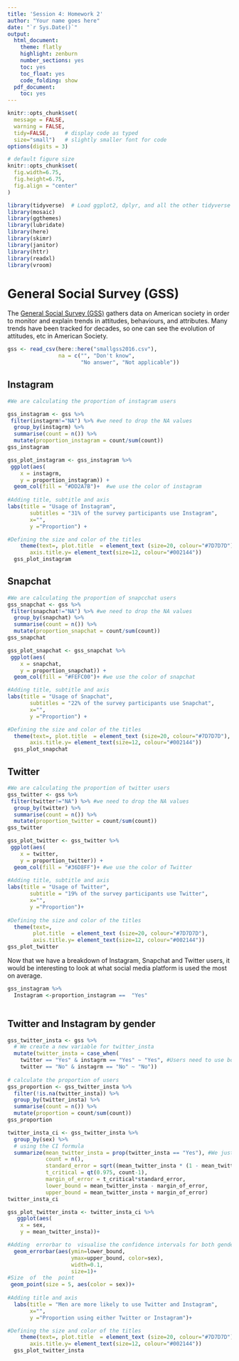```yaml
---
title: 'Session 4: Homework 2'
author: "Your name goes here"
date: "`r Sys.Date()`"
output:
  html_document:
    theme: flatly
    highlight: zenburn
    number_sections: yes
    toc: yes
    toc_float: yes
    code_folding: show
  pdf_document:
    toc: yes
---
```



```r
knitr::opts_chunk$set(
  message = FALSE, 
  warning = FALSE, 
  tidy=FALSE,     # display code as typed
  size="small")   # slightly smaller font for code
options(digits = 3)

# default figure size
knitr::opts_chunk$set(
  fig.width=6.75, 
  fig.height=6.75,
  fig.align = "center"
)
```


```r
library(tidyverse)  # Load ggplot2, dplyr, and all the other tidyverse packages
library(mosaic)
library(ggthemes)
library(lubridate)
library(here)
library(skimr)
library(janitor)
library(httr)
library(readxl)
library(vroom)
```


# General Social Survey (GSS)

The [General Social Survey (GSS)](http://www.gss.norc.org/) gathers data on American society in order to monitor and explain trends in attitudes, behaviours, and attributes. Many trends have been tracked for decades, so one can see the evolution of attitudes, etc in American Society.

```r
gss <- read_csv(here::here("smallgss2016.csv"), 
                na = c("", "Don't know",
                       "No answer", "Not applicable"))

```

## Instagram

```r
#We are calculating the proportion of instagram users

gss_instagram <- gss %>%
 filter(instagrm!="NA") %>% #we need to drop the NA values
  group_by(instagrm) %>% 
  summarise(count = n()) %>% 
  mutate(proportion_instagram = count/sum(count)) 
gss_instagram
```
```r
gss_plot_instagram <- gss_instagram %>%
 ggplot(aes(
    x = instagrm,
    y = proportion_instagram)) +
  geom_col(fill = "#DD2A7B")+  #we use the color of instagram
 
#Adding title, subtitle and axis 
labs(title = "Usage of Instagram",
       subtitles = "31% of the survey participants use Instagram",
       x="",
       y ="Proportion") +

#Defining the size and color of the titles
    theme(text=, plot.title  = element_text (size=20, colour="#7D7D7D"),
       axis.title.y= element_text(size=12, colour="#002144"))
  gss_plot_instagram
```

## Snapchat

```r
#We are calculating the proportion of snapcchat users
gss_snapchat <- gss %>%
 filter(snapchat!="NA") %>% #we need to drop the NA values
  group_by(snapchat) %>% 
  summarise(count = n()) %>% 
  mutate(proportion_snapchat = count/sum(count)) 
gss_snapchat

```
```r
gss_plot_snapchat <- gss_snapchat %>%
 ggplot(aes(
    x = snapchat,
    y = proportion_snapchat)) +
  geom_col(fill = "#FEFC00")+ #we use the color of snapchat

#Adding title, subtitle and axis  
labs(title = "Usage of Snapchat",
       subtitles = "22% of the survey participants use Snapchat",
       x="",
       y ="Proportion") +

#Defining the size and color of the titles
  theme(text=, plot.title  = element_text (size=20, colour="#7D7D7D"),
       axis.title.y= element_text(size=12, colour="#002144"))
  gss_plot_snapchat
```
## Twitter

```r
#We are calculating the proportion of twitter users
gss_twitter <- gss %>%
 filter(twitter!="NA") %>% #we need to drop the NA values
  group_by(twitter) %>% 
  summarise(count = n()) %>% 
  mutate(proportion_twitter = count/sum(count)) 
gss_twitter
```

```r
gss_plot_twitter <- gss_twitter %>%
 ggplot(aes(
    x = twitter,
    y = proportion_twitter)) +
  geom_col(fill = "#36D8FF")+ #we use the color of Twitter
  
#Adding title, subtitle and axis
labs(title = "Usage of Twitter",
       subtitle = "19% of the survey participants use Twitter",
       x="",
       y ="Proportion")+
  
#Defining the size and color of the titles
  theme(text=, 
        plot.title  = element_text (size=20, colour="#7D7D7D"),
        axis.title.y= element_text(size=12, colour="#002144"))
gss_plot_twitter

```

Now that we have a breakdown of Instagram, Snapchat and Twitter users, it would be interesting to look at what social media platform is used the most on average.
```r
gss_instagram %>%
  Instagram <-proportion_instagram ==  "Yes"



```

## Twitter and Instagram by gender

```r

gss_twitter_insta <- gss %>%
  # We create a new variable for twitter_insta
  mutate(twitter_insta = case_when(
    twitter == "Yes" & instagrm == "Yes" ~ "Yes", #Users need to use both Twitter and Insta to be recorded as a Yes
    twitter == "No" & instagrm == "No" ~ "No")) 
  
# calculate the proportion of users
gss_proportion <- gss_twitter_insta %>%
  filter(!is.na(twitter_insta)) %>% 
  group_by(twitter_insta) %>% 
  summarise(count = n()) %>% 
  mutate(proportion = count/sum(count)) 
gss_proportion

```

```r
twitter_insta_ci <- gss_twitter_insta %>%
  group_by(sex) %>%
  # using the CI formula
  summarize(mean_twitter_insta = prop(twitter_insta == "Yes"), #We just want to include those who previously answered Yes
            count = n(),
            standard_error = sqrt((mean_twitter_insta * (1 - mean_twitter_insta)) / count),
            t_critical = qt(0.975, count-1),
            margin_of_error = t_critical*standard_error,
            lower_bound = mean_twitter_insta - margin_of_error,
            upper_bound = mean_twitter_insta + margin_of_error)
twitter_insta_ci
```

```r
gss_plot_twitter_insta <- twitter_insta_ci %>%
   ggplot(aes(
    x = sex,
    y = mean_twitter_insta))+

#Adding  errorbar to  visualise the confidence intervals for both gender
  geom_errorbar(aes(ymin=lower_bound, 
                    ymax=upper_bound, color=sex), 
                    width=0.1,
                    size=1)+
#Size  of  the  point
 geom_point(size = 5, aes(color = sex))+
  
#Adding title and axis
  labs(title = "Men are more likely to use Twitter and Instagram",
       x="",
       y ="Proportion using either Twitter or Instagram")+

#Defining the size and color of the titles
    theme(text=, plot.title  = element_text (size=20, colour="#7D7D7D"),
       axis.title.y= element_text(size=12, colour="#002144"))
  gss_plot_twitter_insta
```


